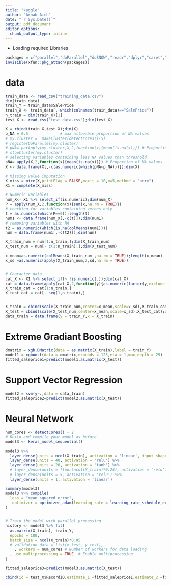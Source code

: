 ```yaml
---
title: "kaggle"
author: "Arnab Aich"
date: "`r Sys.Date()`"
output: pdf_document
editor_options: 
  chunk_output_type: inline
---
```

* Loading required Libraries 
```r
packages = c("parallel","doParallel","doSNOW","readr","dplyr","caret","pROC","ggplot2","gridExtra","mice","xgboost","gbm","e1071","keras","tensorflow","reticulate")
invisible(xfun::pkg_attach(packages))
```

# data
```r
train_data <- read_csv("training_data.csv")
dim(train_data)
train_Y = train_data$SalePrice
train_X <- train_data[,-which(colnames(train_data)=="SalePrice")]
n_train = dim(train_X)[1]
test_X <- read_csv("test_data.csv");dim(test_X)

X = rbind(train_X,test_X);dim(X)
p_NA = 0.5              # max allowable proportion of NA values
# my.cluster =  makeCluster(detectCores()-5)
# registerDoParallel(my.cluster)
# pNA= parApply(my.cluster,X,2,function(x){mean(is.na(x))}) # Proportion of NA values
# stopCluster(my.cluster)
# selecting variables containing less NA values than threshold
pNA= apply(X,2,function(x){mean(is.na(x))}) # Proportion of NA values
X <- data.frame(X[,-c(as.numeric(which(pNA<p_NA)))]);dim(X)

# Missing value imputation
X_miss = mice(X,printFlag = FALSE,maxit = 10,m=5,method = "norm")
X1 = complete(X_miss)

# Numeric variables
num_X<- X1 %>% select_if(is.numeric);dim(num_X)
P = apply(num_X,2,function(x){sum(x,na.rm = TRUE)})
# checking for variables containing zeroes only
t = as.numeric(which(P==0));length(t)  
num1 <- data.frame(num_X[,-c(t)]);dim(num1)
# removing variables with NA
t2 = as.numeric(which(is.na(colMeans(num1))))
num = data.frame(num1[,-c(t2)]);dim(num)

X_train_num = num[1:n_train,];dim(X_train_num)
X_test_num = num[- c(1:n_train),];dim(X_test_num)

x_mean=as.numeric(colMeans(X_train_num ,na.rm = TRUE));length(x_mean)
x_sd =as.numeric(apply(X_train_num,2,sd,na.rm = TRUE))


# Character data
cat_X <- X1 %>% select_if(~ !is.numeric(.));dim(cat_X)
cat = data.frame(apply(cat_X,2,function(y){as.numeric(factor(y,exclude = NULL))}));dim(cat)
X_train_cat = cat[1:n_train,]
X_test_cat = cat[- seq(1,n_train),]


X_train = cbind(scale(X_train_num,center=x_mean,scale=x_sd),X_train_cat);dim(X_train)
X_test = cbind(scale(X_test_num,center=x_mean,scale=x_sd),X_test_cat);dim(X_test)
data_train = data.frame(y = train_Y,x = X_train)
```
# Extreme Gradiant Boosting
```r
dmatrix = xgb.DMatrix(data = as.matrix(X_train),label = train_Y)
model1 = xgboost(data = dmatrix,nrounds = 125,eta = 1,max_depth = 25)
fitted_saleprice1=predict(model1,as.matrix(X_test))
```

# Support Vector Regression
```r
model2 = svm(y~.,data = data_train)
fitted_saleprice2=predict(model2,as.matrix(X_test))
```

# Neural Network
```r
num_cores <- detectCores() - 2 
# Build and compile your model as before
model3 <- keras_model_sequential()

model3 %>%
  layer_dense(units = ncol(X_train), activation = 'linear', input_shape = ncol(X_train)) %>%
  layer_dense(units = 40, activation = 'relu') %>%
  layer_dense(units = 20, activation = 'tanh') %>%
  # layer_dense(units = floor(ncol(X_train)*0.25), activation = 'relu') %>%
  # layer_dense(units = 5, activation = 'relu') %>%
  layer_dense(units = 1, activation = 'linear')

summary(model3)
model3 %>% compile(
  loss = "mean_squared_error",
   optimizer = optimizer_adam(learning_rate = learning_rate_schedule_exponential_decay(initial_learning_rate = 3, decay_steps = 100,decay_rate =0.05))
)


# Train the model with parallel processing
history <- model3 %>% fit(
  as.matrix(X_train), train_Y,
  epochs = 100,
  batch_size = ncol(X_train)*0.05
  # validation_data = list(x_test, y_test),
    , workers = num_cores # Number of workers for data loading
  , use_multiprocessing = TRUE  # Enable multiprocessing
)

fitted_saleprice3=predict(model3,as.matrix(X_test))
```
```r
cbind(id = test_X$RecordID,estimate_1 =fitted_saleprice1,estimate_2 =fitted_saleprice2,estimate_3=fitted_saleprice3)
```





